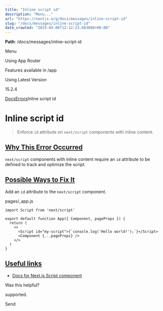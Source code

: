 ---
title: "Inline script id"
description: "Menu..."
url: "https://nextjs.org/docs/messages/inline-script-id"
slug: "/docs/messages/inline-script-id"
date_crawled: "2025-04-06T12:12:23.683088+00:00"
---

**Path**: /docs/messages/inline-script-id

Menu

Using App Router

Features available in /app

Using Latest Version

15.2.4

[Docs](/docs)[Errors](/docs)Inline script id

# Inline script id

> Enforce `id` attribute on `next/script` components with inline content.

## [Why This Error Occurred](#why-this-error-occurred)

`next/script` components with inline content require an `id` attribute to be defined to track and optimize the script.

## [Possible Ways to Fix It](#possible-ways-to-fix-it)

Add an `id` attribute to the `next/script` component.

pages/\_app.js

```
import Script from 'next/script'
 
export default function App({ Component, pageProps }) {
  return (
    <>
      <Script id="my-script">{`console.log('Hello world!');`}</Script>
      <Component {...pageProps} />
    </>
  )
}
```

## [Useful links](#useful-links)

* [Docs for Next.js Script component](/docs/pages/building-your-application/optimizing/scripts)

Was this helpful?

supported.

Send